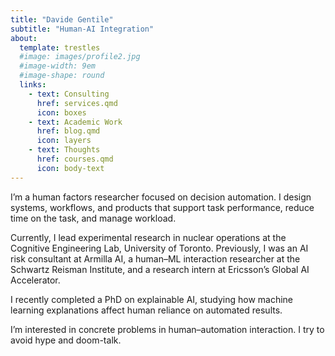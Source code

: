 ```yaml
---
title: "Davide Gentile"
subtitle: "Human-AI Integration"
about:
  template: trestles
  #image: images/profile2.jpg
  #image-width: 9em
  #image-shape: round
  links:
    - text: Consulting
      href: services.qmd
      icon: boxes
    - text: Academic Work
      href: blog.qmd
      icon: layers
    - text: Thoughts
      href: courses.qmd
      icon: body-text
---
```


I'm a human factors researcher focused on decision automation. I design systems, workflows, and products that support task performance, reduce time on the task, and manage workload.

Currently, I lead experimental research in nuclear operations at the Cognitive Engineering Lab, University of Toronto. Previously, I was an AI risk consultant at Armilla AI, a human--ML interaction researcher at the Schwartz Reisman Institute, and a research intern at Ericsson's Global AI Accelerator.

I recently completed a PhD on explainable AI, studying how machine learning explanations affect human reliance on automated results.

I'm interested in concrete problems in human--automation interaction. I try to avoid hype and doom-talk.
